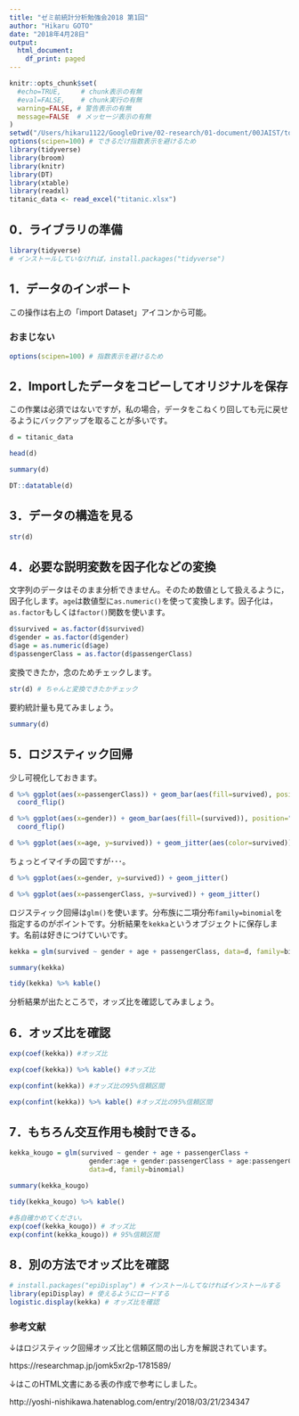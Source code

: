 ```yaml
---
title: "ゼミ前統計分析勉強会2018 第1回"
author: "Hikaru GOTO"
date: "2018年4月28日"
output:
  html_document:
    df_print: paged
---
```



```r
knitr::opts_chunk$set(
  #echo=TRUE,     # chunk表示の有無
  #eval=FALSE,    # chunk実行の有無
  warning=FALSE, # 警告表示の有無
  message=FALSE  # メッセージ表示の有無
)
setwd("/Users/hikaru1122/GoogleDrive/02-research/01-document/00JAIST/toukeibenkyou2018/zemimaestats201804")
options(scipen=100) # できるだけ指数表示を避けるため
library(tidyverse)
library(broom)
library(knitr)
library(DT)
library(xtable)
library(readxl)
titanic_data <- read_excel("titanic.xlsx")
```

## 0．ライブラリの準備

```r
library(tidyverse)
# インストールしていなければ，install.packages("tidyverse")
```


## 1．データのインポート

この操作は右上の「import Dataset」アイコンから可能。

### おまじない

```r
options(scipen=100) # 指数表示を避けるため
```


## 2．Importしたデータをコピーしてオリジナルを保存
この作業は必須ではないですが，私の場合，データをこねくり回しても元に戻せるようにバックアップを取ることが多いです。

```r
d = titanic_data
```

```r
head(d)
```

```r
summary(d)
```


```r
DT::datatable(d)
```

## 3．データの構造を見る

```r
str(d)
```

## 4．必要な説明変数を因子化などの変換
文字列のデータはそのまま分析できません。そのため数値として扱えるように，因子化します。`age`は数値型に`as.numeric()`を使って変換します。因子化は，`as.factor`もしくは`factor()`関数を使います。

```r
d$survived = as.factor(d$survived)
d$gender = as.factor(d$gender)
d$age = as.numeric(d$age)
d$passengerClass = as.factor(d$passengerClass)
```

変換できたか，念のためチェックします。

```r
str(d) # ちゃんと変換できたかチェック
```

要約統計量も見てみましょう。

```r
summary(d)
```


## 5．ロジスティック回帰

少し可視化しておきます。

```r
d %>% ggplot(aes(x=passengerClass)) + geom_bar(aes(fill=survived), position="fill") +
  coord_flip()
```

```r
d %>% ggplot(aes(x=gender)) + geom_bar(aes(fill=(survived)), position="fill") +
  coord_flip()
```

```r
d %>% ggplot(aes(x=age, y=survived)) + geom_jitter(aes(color=survived)) 
```

ちょっとイマイチの図ですが･･･。

```r
d %>% ggplot(aes(x=gender, y=survived)) + geom_jitter()
```

```r
d %>% ggplot(aes(x=passengerClass, y=survived)) + geom_jitter()
```


ロジスティック回帰は`glm()`を使います。分布族に二項分布`family=binomial`を指定するのがポイントです。分析結果を`kekka`というオブジェクトに保存します。名前は好きにつけていいです。

```r
kekka = glm(survived ~ gender + age + passengerClass, data=d, family=binomial)
```

```r
summary(kekka)
```

```r
tidy(kekka) %>% kable()
```

分析結果が出たところで，オッズ比を確認してみましょう。

## 6．オッズ比を確認

```r
exp(coef(kekka)) #オッズ比
```

```r
exp(coef(kekka)) %>% kable() #オッズ比
```

```r
exp(confint(kekka)) #オッズ比の95%信頼区間
```

```r
exp(confint(kekka)) %>% kable() #オッズ比の95%信頼区間
```

## 7．もちろん交互作用も検討できる。

```r
kekka_kougo = glm(survived ~ gender + age + passengerClass + 
                    gender:age + gender:passengerClass + age:passengerClass,
                    data=d, family=binomial)
```

```r
summary(kekka_kougo)
```


```r
tidy(kekka_kougo) %>% kable()
```

```r
#各自確かめてください。
exp(coef(kekka_kougo)) # オッズ比
exp(confint(kekka_kougo)) # 95%信頼区間
```


## 8．別の方法でオッズ比を確認 

```r
# install.packages("epiDisplay") # インストールしてなければインストールする
library(epiDisplay) # 使えるようにロードする
logistic.display(kekka) # オッズ比を確認
```


### 参考文献
↓はロジスティック回帰オッズ比と信頼区間の出し方を解説されています。

https://researchmap.jp/jomk5xr2p-1781589/

↓はこのHTML文書にある表の作成で参考にしました。

http://yoshi-nishikawa.hatenablog.com/entry/2018/03/21/234347